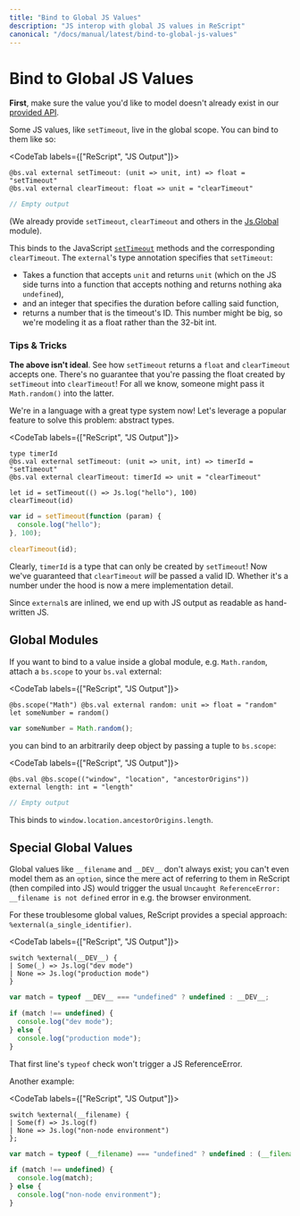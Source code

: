 ```yaml
---
title: "Bind to Global JS Values"
description: "JS interop with global JS values in ReScript"
canonical: "/docs/manual/latest/bind-to-global-js-values"
---
```


# Bind to Global JS Values

**First**, make sure the value you'd like to model doesn't already exist in our [provided API](api/js).

Some JS values, like `setTimeout`, live in the global scope. You can bind to them like so:

<CodeTab labels={["ReScript", "JS Output"]}>

```res
@bs.val external setTimeout: (unit => unit, int) => float = "setTimeout"
@bs.val external clearTimeout: float => unit = "clearTimeout"
```
```js
// Empty output
```

</CodeTab>

(We already provide `setTimeout`, `clearTimeout` and others in the [Js.Global](api/js/global) module).

This binds to the JavaScript [`setTimeout`](https://developer.mozilla.org/en-US/docs/Web/API/WindowOrworkerGlobalScope/setTimeout) methods and the corresponding `clearTimeout`. The `external`'s type annotation specifies that `setTimeout`:

- Takes a function that accepts `unit` and returns `unit` (which on the JS side turns into a function that accepts nothing and returns nothing aka `undefined`),
- and an integer that specifies the duration before calling said function,
- returns a number that is the timeout's ID. This number might be big, so we're modeling it as a float rather than the 32-bit int.

### Tips & Tricks

**The above isn't ideal**. See how `setTimeout` returns a `float` and `clearTimeout` accepts one. There's no guarantee that you're passing the float created by `setTimeout` into `clearTimeout`! For all we know, someone might pass it `Math.random()` into the latter.

We're in a language with a great type system now! Let's leverage a popular feature to solve this problem: abstract types.

<CodeTab labels={["ReScript", "JS Output"]}>

```res
type timerId
@bs.val external setTimeout: (unit => unit, int) => timerId = "setTimeout"
@bs.val external clearTimeout: timerId => unit = "clearTimeout"

let id = setTimeout(() => Js.log("hello"), 100)
clearTimeout(id)
```
```js
var id = setTimeout(function (param) {
  console.log("hello");
}, 100);

clearTimeout(id);
```

</CodeTab>

Clearly, `timerId` is a type that can only be created by `setTimeout`! Now we've guaranteed that `clearTimeout` _will_ be passed a valid ID. Whether it's a number under the hood is now a mere implementation detail.

Since `external`s are inlined, we end up with JS output as readable as hand-written JS.

## Global Modules

If you want to bind to a value inside a global module, e.g. `Math.random`, attach a `bs.scope` to your `bs.val` external:

<CodeTab labels={["ReScript", "JS Output"]}>

```res
@bs.scope("Math") @bs.val external random: unit => float = "random"
let someNumber = random()
```
```js
var someNumber = Math.random();
```

</CodeTab>

you can bind to an arbitrarily deep object by passing a tuple to `bs.scope`:

<CodeTab labels={["ReScript", "JS Output"]}>

```res
@bs.val @bs.scope(("window", "location", "ancestorOrigins"))
external length: int = "length"
```
```js
// Empty output
```

</CodeTab>

This binds to `window.location.ancestorOrigins.length`.

## Special Global Values

Global values like `__filename` and `__DEV__` don't always exist; you can't even model them as an `option`, since the mere act of referring to them in ReScript (then compiled into JS) would trigger the usual `Uncaught ReferenceError: __filename is not defined` error in e.g. the browser environment.

For these troublesome global values, ReScript provides a special approach: `%external(a_single_identifier)`.

<CodeTab labels={["ReScript", "JS Output"]}>

```res
switch %external(__DEV__) {
| Some(_) => Js.log("dev mode")
| None => Js.log("production mode")
}
```
```js
var match = typeof __DEV__ === "undefined" ? undefined : __DEV__;

if (match !== undefined) {
  console.log("dev mode");
} else {
  console.log("production mode");
}
```

</CodeTab>

That first line's `typeof` check won't trigger a JS ReferenceError.

Another example:

<CodeTab labels={["ReScript", "JS Output"]}>

```res
switch %external(__filename) {
| Some(f) => Js.log(f)
| None => Js.log("non-node environment")
};
```
```js
var match = typeof (__filename) === "undefined" ? undefined : (__filename);

if (match !== undefined) {
  console.log(match);
} else {
  console.log("non-node environment");
}
```

</CodeTab>

<!-- TODO: revamp this page. Not good. Tell to use globalThis["foo"], and look in our stdlib -->
